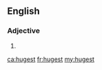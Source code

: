 ==English==

===Adjective===
{{head|en}}

# {{en-superlative of|huge}}

[[ca:hugest]]
[[fr:hugest]]
[[my:hugest]]